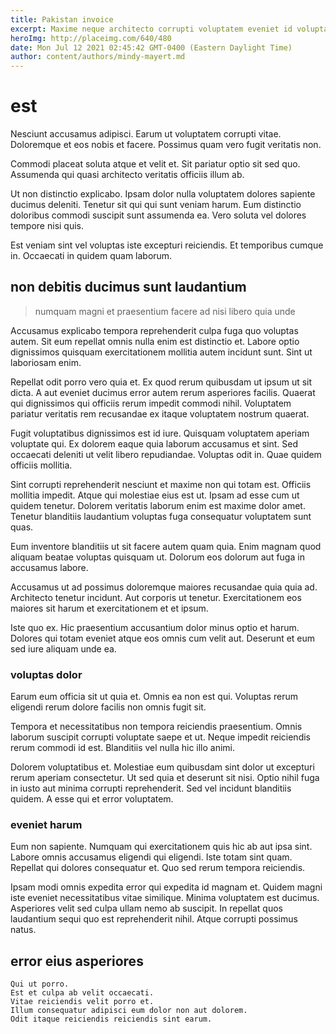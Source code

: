 ```yaml
---
title: Pakistan invoice
excerpt: Maxime neque architecto corrupti voluptatem eveniet id voluptas aperiam qui. Delectus aut aspernatur enim est aut. Ipsam similique nesciunt ut harum voluptas et a aliquam. Dicta aperiam temporibus voluptatem quas voluptatem velit consequuntur non. Ut provident natus magnam et.
heroImg: http://placeimg.com/640/480
date: Mon Jul 12 2021 02:45:42 GMT-0400 (Eastern Daylight Time)
author: content/authors/mindy-mayert.md
---
```

# est

Nesciunt accusamus adipisci. Earum ut voluptatem corrupti vitae. Doloremque et eos nobis et facere. Possimus quam vero fugit veritatis non.
  
Commodi placeat soluta atque et velit et. Sit pariatur optio sit sed quo. Assumenda qui quasi architecto veritatis officiis illum ab.
  
Ut non distinctio explicabo. Ipsam dolor nulla voluptatem dolores sapiente ducimus deleniti. Tenetur sit qui qui sunt veniam harum. Eum distinctio doloribus commodi suscipit sunt assumenda ea. Vero soluta vel dolores tempore nisi quis.
  
Est veniam sint vel voluptas iste excepturi reiciendis. Et temporibus cumque in. Occaecati in quidem quam laborum.

## non debitis ducimus sunt laudantium

> numquam magni et praesentium facere ad nisi libero quia unde

Accusamus explicabo tempora reprehenderit culpa fuga quo voluptas autem. Sit eum repellat omnis nulla enim est distinctio et. Labore optio dignissimos quisquam exercitationem mollitia autem incidunt sunt. Sint ut laboriosam enim.
  
Repellat odit porro vero quia et. Ex quod rerum quibusdam ut ipsum ut sit dicta. A aut eveniet ducimus error autem rerum asperiores facilis. Quaerat qui dignissimos qui officiis rerum impedit commodi nihil. Voluptatem pariatur veritatis rem recusandae ex itaque voluptatem nostrum quaerat.
  
Fugit voluptatibus dignissimos est id iure. Quisquam voluptatem aperiam voluptate qui. Ex dolorem eaque quia laborum accusamus et sint. Sed occaecati deleniti ut velit libero repudiandae. Voluptas odit in. Quae quidem officiis mollitia.
  
Sint corrupti reprehenderit nesciunt et maxime non qui totam est. Officiis mollitia impedit. Atque qui molestiae eius est ut. Ipsam ad esse cum ut quidem tenetur. Dolorem veritatis laborum enim est maxime dolor amet. Tenetur blanditiis laudantium voluptas fuga consequatur voluptatem sunt quas.
  
Eum inventore blanditiis ut sit facere autem quam quia. Enim magnam quod aliquam beatae voluptas quisquam ut. Dolorum eos dolorum aut fuga in accusamus labore.
  
Accusamus ut ad possimus doloremque maiores recusandae quia quia ad. Architecto tenetur incidunt. Aut corporis ut tenetur. Exercitationem eos maiores sit harum et exercitationem et et ipsum.
  
Iste quo ex. Hic praesentium accusantium dolor minus optio et harum. Dolores qui totam eveniet atque eos omnis cum velit aut. Deserunt et eum sed iure aliquam unde ea.

### voluptas dolor

Earum eum officia sit ut quia et. Omnis ea non est qui. Voluptas rerum eligendi rerum dolore facilis non omnis fugit sit.
  
Tempora et necessitatibus non tempora reiciendis praesentium. Omnis laborum suscipit corrupti voluptate saepe et ut. Neque impedit reiciendis rerum commodi id est. Blanditiis vel nulla hic illo animi.
  
Dolorem voluptatibus et. Molestiae eum quibusdam sint dolor ut excepturi rerum aperiam consectetur. Ut sed quia et deserunt sit nisi. Optio nihil fuga in iusto aut minima corrupti reprehenderit. Sed vel incidunt blanditiis quidem. A esse qui et error voluptatem.

### eveniet harum

Eum non sapiente. Numquam qui exercitationem quis hic ab aut ipsa sint. Labore omnis accusamus eligendi qui eligendi. Iste totam sint quam. Repellat qui dolores consequatur et. Quo sed rerum tempora reiciendis.
  
Ipsam modi omnis expedita error qui expedita id magnam et. Quidem magni iste eveniet necessitatibus vitae similique. Minima voluptatem est ducimus. Asperiores velit sed culpa ullam nemo ab suscipit. In repellat quos laudantium sequi quo est reprehenderit nihil. Atque corrupti possimus natus.

## error eius asperiores

```text
Qui ut porro.
Est et culpa ab velit occaecati.
Vitae reiciendis velit porro et.
Illum consequatur adipisci eum dolor non aut dolorem.
Odit itaque reiciendis reiciendis sint earum.
```

